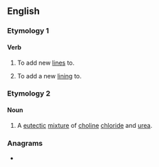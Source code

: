 ==English==

===Etymology 1===
{{prefix|en|re|line}}

====Verb====
{{en-verb}}

# {{lb|en|transitive}} To add new [[line]]s to.
# {{lb|en|transitive}} To add a new [[lining]] to.

===Etymology 2===

====Noun====
{{en-noun|-}}

# A [[eutectic]] [[mixture]] of [[choline]] [[chloride]] and [[urea]].

===Anagrams===
* {{anagrams|en|a=eeilnr|Leiner|lierne|reel in|reelin}}